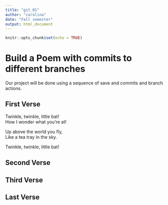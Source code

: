 ```yaml
---
title: "git_01"
author: "carolina"
date: "Fall semester"
output: html_document
---
```


```r
knitr::opts_chunk$set(echo = TRUE)
```
# Build a Poem with commits to different branches
Our project will be done using a sequence of save and commits and branch actions.
<!-- Do not modify or change any text in "!--" bracketed areas such as this --- these are instructions to
you, if you change any of this the git program will notice it and compromise your git merging strategy !-->

## First Verse 
<!--Put the first five lines of a poem by Lewis Carrol in this section!-->
Twinkle, twinkle, little bat!  
How I wonder what you're at!  
  
Up above the world you fly,  
Like a tea tray in the sky.  
  
Twinkle, twinkle, little bat!   

## Second Verse
<!--Put the first five lines of a poem by Robert Frost here!-->
## Third Verse
<!--Put the first two verses of The Walrus and the Carpenter here!-->

## Last Verse
<!--Put a short poem of your choice 8-20 lines,here!-->
